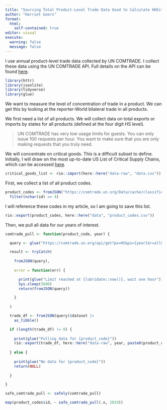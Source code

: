 ```yaml
---
title: "Sourcing Total Product-Level Trade Data Used to Calculate HHIs"
author: "Harriet Goers"
format: 
  html:
    self-contained: true
editor: visual
execute: 
  warning: false
  message: false
---
```


I use annual product-level trade data collected by UN COMTRADE. I collect these data using the UN COMTRADE API. Full details on the API can be found [here](https://comtrade.un.org/data/doc/api/#DataRequests).

```r
library(httr)
library(jsonlite)
library(tidyverse)
library(glue)
```

We want to measure the level of concentration of trade in a product. We can get this by looking at the reporter-World bilateral trade in all products.

We first need a list of all products. We will collect data on total exports or imports by states for all products (defined at the four digit HS level).

> UN COMTRADE has very low usage limits for guests. You can only issue 100 requests per hour. You want to make sure that you are only making requests that you truly need.

We will concentrate on critical goods. This is a difficult subset to define. Initially, I will draw on the most up-to-date US List of Critical Supply Chains, which can be accessed [here](https://www.trade.gov/data-visualization/draft-list-critical-supply-chains).

```r
critical_goods_list <- rio::import(here::here("data-raw", "data.csv"))
```

First, we collect a list of all product codes.

```r
product_codes <- fromJSON("https://comtrade.un.org/Data/cache/classificationHS.json")$results |> 
  filter(nchar(id) == 4)
```

I will reference these codes in my article, so I am going to save this list.

```r
rio::export(product_codes, here::here("data", "product_codes.csv"))
```

Then, we pull all data for our years of interest.

```r
comtrade_pull <- function(product_code, year) {

  query <- glue("https://comtrade.un.org/api/get?px=HS&ps={year}&r=all&p=0&rg=2&cc={product_code}&fmt=json&freq=A&head=H")

  result <- tryCatch(
    
    fromJSON(query),
    
    error = function(err) {

      print(glue("Limit reached at {lubridate::now()}, wait one hour"))
      Sys.sleep(3600)
      return(fromJSON(query))

    }
    
  )

  trade_df <- fromJSON(query)$dataset |>
    as_tibble()

  if (length(trade_df) != 0) {
    
    print(glue("Pulling data for {product_code}"))
    rio::export(trade_df, here::here("data-raw", year, paste0(product_code, "_x.csv")))
    
  } else {
    
    print(glue("No data for {product_code}"))
    return(NULL)
    
  }

}

safe_comtrade_pull <- safely(comtrade_pull)

map(product_codes$id, ~ safe_comtrade_pull(.x, 2019))
```
